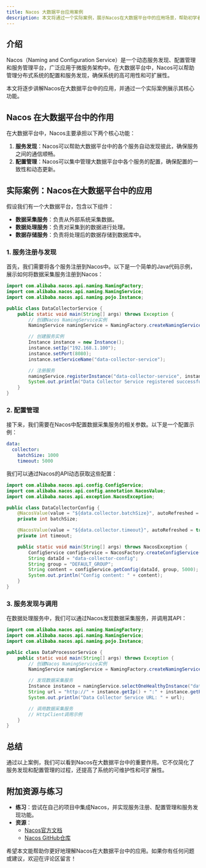 ```yaml
---
title: Nacos 大数据平台应用案例
description: 本文将通过一个实际案例，展示Nacos在大数据平台中的应用场景，帮助初学者理解Nacos的核心功能及其在大数据环境中的价值。
---
```


## 介绍

Nacos（Naming and Configuration Service）是一个动态服务发现、配置管理和服务管理平台，广泛应用于微服务架构中。在大数据平台中，Nacos可以帮助管理分布式系统的配置和服务发现，确保系统的高可用性和可扩展性。

本文将逐步讲解Nacos在大数据平台中的应用，并通过一个实际案例展示其核心功能。

## Nacos 在大数据平台中的作用

在大数据平台中，Nacos主要承担以下两个核心功能：

1. **服务发现**：Nacos可以帮助大数据平台中的各个服务自动发现彼此，确保服务之间的通信顺畅。
2. **配置管理**：Nacos可以集中管理大数据平台中各个服务的配置，确保配置的一致性和动态更新。

## 实际案例：Nacos在大数据平台中的应用

假设我们有一个大数据平台，包含以下组件：

- **数据采集服务**：负责从外部系统采集数据。
- **数据处理服务**：负责对采集到的数据进行处理。
- **数据存储服务**：负责将处理后的数据存储到数据库中。

### 1. 服务注册与发现

首先，我们需要将各个服务注册到Nacos中。以下是一个简单的Java代码示例，展示如何将数据采集服务注册到Nacos：

```java
import com.alibaba.nacos.api.naming.NamingFactory;
import com.alibaba.nacos.api.naming.NamingService;
import com.alibaba.nacos.api.naming.pojo.Instance;

public class DataCollectorService {
    public static void main(String[] args) throws Exception {
        // 创建Nacos NamingService实例
        NamingService namingService = NamingFactory.createNamingService("127.0.0.1:8848");

        // 创建服务实例
        Instance instance = new Instance();
        instance.setIp("192.168.1.100");
        instance.setPort(8080);
        instance.setServiceName("data-collector-service");

        // 注册服务
        namingService.registerInstance("data-collector-service", instance);
        System.out.println("Data Collector Service registered successfully!");
    }
}
```

### 2. 配置管理

接下来，我们需要在Nacos中配置数据采集服务的相关参数。以下是一个配置示例：

```yaml
data:
  collector:
    batchSize: 1000
    timeout: 5000
```

我们可以通过Nacos的API动态获取这些配置：

```java
import com.alibaba.nacos.api.config.ConfigService;
import com.alibaba.nacos.api.config.annotation.NacosValue;
import com.alibaba.nacos.api.exception.NacosException;

public class DataCollectorConfig {
    @NacosValue(value = "${data.collector.batchSize}", autoRefreshed = true)
    private int batchSize;

    @NacosValue(value = "${data.collector.timeout}", autoRefreshed = true)
    private int timeout;

    public static void main(String[] args) throws NacosException {
        ConfigService configService = NacosFactory.createConfigService("127.0.0.1:8848");
        String dataId = "data-collector-config";
        String group = "DEFAULT_GROUP";
        String content = configService.getConfig(dataId, group, 5000);
        System.out.println("Config content: " + content);
    }
}
```

### 3. 服务发现与调用

在数据处理服务中，我们可以通过Nacos发现数据采集服务，并调用其API：

```java
import com.alibaba.nacos.api.naming.NamingFactory;
import com.alibaba.nacos.api.naming.NamingService;
import com.alibaba.nacos.api.naming.pojo.Instance;

public class DataProcessorService {
    public static void main(String[] args) throws Exception {
        // 创建Nacos NamingService实例
        NamingService namingService = NamingFactory.createNamingService("127.0.0.1:8848");

        // 发现数据采集服务
        Instance instance = namingService.selectOneHealthyInstance("data-collector-service");
        String url = "http://" + instance.getIp() + ":" + instance.getPort() + "/collect";
        System.out.println("Data Collector Service URL: " + url);

        // 调用数据采集服务
        // HttpClient调用示例
    }
}
```

## 总结

通过以上案例，我们可以看到Nacos在大数据平台中的重要作用。它不仅简化了服务发现和配置管理的过程，还提高了系统的可维护性和可扩展性。

## 附加资源与练习

- **练习**：尝试在自己的项目中集成Nacos，并实现服务注册、配置管理和服务发现功能。
- **资源**：
  - [Nacos官方文档](https://nacos.io/zh-cn/docs/what-is-nacos.html)
  - [Nacos GitHub仓库](https://github.com/alibaba/nacos)

希望本文能帮助你更好地理解Nacos在大数据平台中的应用。如果你有任何问题或建议，欢迎在评论区留言！
